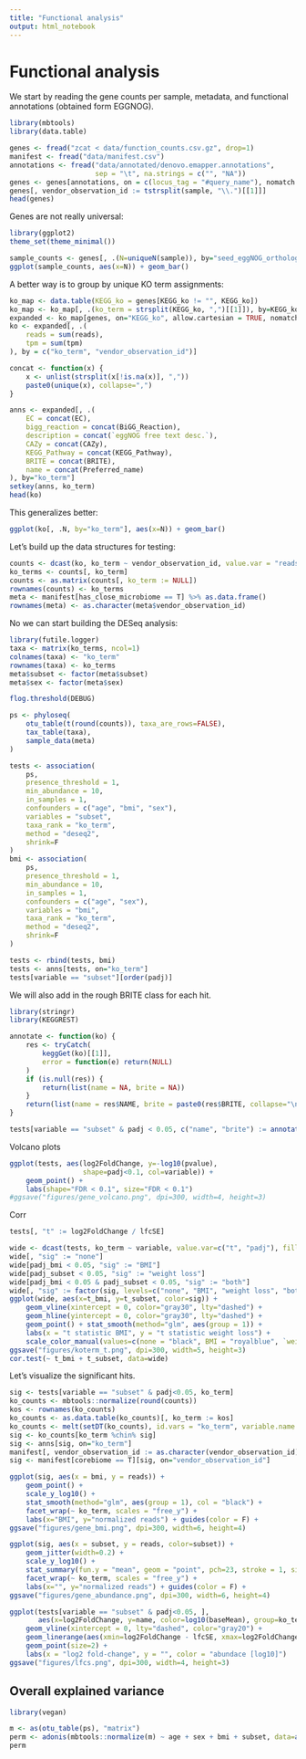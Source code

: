 ```yaml
---
title: "Functional analysis"
output: html_notebook
---
```


# Functional analysis

We start by reading the gene counts per sample, metadata, and functional annotations (obtained form EGGNOG).

```r
library(mbtools)
library(data.table)

genes <- fread("zcat < data/function_counts.csv.gz", drop=1)
manifest <- fread("data/manifest.csv")
annotations <- fread("data/annotated/denovo.emapper.annotations", 
                     sep = "\t", na.strings = c("", "NA"))
genes <- genes[annotations, on = c(locus_tag = "#query_name"), nomatch = NULL]
genes[, vendor_observation_id := tstrsplit(sample, "\\.")[[1]]]
head(genes)
```

Genes are not really universal:

```r
library(ggplot2)
theme_set(theme_minimal())

sample_counts <- genes[, .(N=uniqueN(sample)), by="seed_eggNOG_ortholog"]
ggplot(sample_counts, aes(x=N)) + geom_bar()
```

A better way is to group by unique KO term assignments:

```r
ko_map <- data.table(KEGG_ko = genes[KEGG_ko != "", KEGG_ko])
ko_map <- ko_map[, .(ko_term = strsplit(KEGG_ko, ",")[[1]]), by=KEGG_ko]
expanded <- ko_map[genes, on="KEGG_ko", allow.cartesian = TRUE, nomatch = 0]
ko <- expanded[, .(
    reads = sum(reads),
    tpm = sum(tpm)
), by = c("ko_term", "vendor_observation_id")]

concat <- function(x) {
    x <- unlist(strsplit(x[!is.na(x)], ","))
    paste0(unique(x), collapse=",")
}

anns <- expanded[, .(
    EC = concat(EC),
    bigg_reaction = concat(BiGG_Reaction),
    description = concat(`eggNOG free text desc.`),
    CAZy = concat(CAZy),
    KEGG_Pathway = concat(KEGG_Pathway),
    BRITE = concat(BRITE),
    name = concat(Preferred_name)
), by="ko_term"]
setkey(anns, ko_term)
head(ko)
```

This generalizes better:

```r
ggplot(ko[, .N, by="ko_term"], aes(x=N)) + geom_bar()
```

Let's build up the data structures for testing:

```r
counts <- dcast(ko, ko_term ~ vendor_observation_id, value.var = "reads", fill = 0)
ko_terms <- counts[, ko_term]
counts <- as.matrix(counts[, ko_term := NULL])
rownames(counts) <- ko_terms
meta <- manifest[has_close_microbiome == T] %>% as.data.frame()
rownames(meta) <- as.character(meta$vendor_observation_id)
```

No we can start building the DESeq analysis:

```r
library(futile.logger)
taxa <- matrix(ko_terms, ncol=1)
colnames(taxa) <- "ko_term"
rownames(taxa) <- ko_terms
meta$subset <- factor(meta$subset)
meta$sex <- factor(meta$sex)

flog.threshold(DEBUG)

ps <- phyloseq(
    otu_table(t(round(counts)), taxa_are_rows=FALSE),
    tax_table(taxa),
    sample_data(meta)
)

tests <- association(
    ps,
    presence_threshold = 1,
    min_abundance = 10,
    in_samples = 1,
    confounders = c("age", "bmi", "sex"),
    variables = "subset",
    taxa_rank = "ko_term",
    method = "deseq2",
    shrink=F
)
bmi <- association(
    ps, 
    presence_threshold = 1,
    min_abundance = 10,
    in_samples = 1,
    confounders = c("age", "sex"),
    variables = "bmi",
    taxa_rank = "ko_term",
    method = "deseq2",
    shrink=F
)

tests <- rbind(tests, bmi)
tests <- anns[tests, on="ko_term"]
tests[variable == "subset"][order(padj)]
```

We will also add in the rough BRITE class for each hit.

```r
library(stringr)
library(KEGGREST)

annotate <- function(ko) {
    res <- tryCatch(
        keggGet(ko)[[1]],
        error = function(e) return(NULL)
    )
    if (is.null(res)) {
        return(list(name = NA, brite = NA))
    }
    return(list(name = res$NAME, brite = paste0(res$BRITE, collapse="\n")))
}

tests[variable == "subset" & padj < 0.05, c("name", "brite") := annotate(ko_term), by=ko_term]
```

Volcano plots

```r
ggplot(tests, aes(log2FoldChange, y=-log10(pvalue), 
                  shape=padj<0.1, col=variable)) +
    geom_point() +
    labs(shape="FDR < 0.1", size="FDR < 0.1")
#ggsave("figures/gene_volcano.png", dpi=300, width=4, height=3)
```

Corr

```r
tests[, "t" := log2FoldChange / lfcSE]

wide <- dcast(tests, ko_term ~ variable, value.var=c("t", "padj"), fill=0)
wide[, "sig" := "none"]
wide[padj_bmi < 0.05, "sig" := "BMI"]
wide[padj_subset < 0.05, "sig" := "weight loss"]
wide[padj_bmi < 0.05 & padj_subset < 0.05, "sig" := "both"]
wide[, "sig" := factor(sig, levels=c("none", "BMI", "weight loss", "both"))]
ggplot(wide, aes(x=t_bmi, y=t_subset, color=sig)) +
    geom_vline(xintercept = 0, color="gray30", lty="dashed") +
    geom_hline(yintercept = 0, color="gray30", lty="dashed") +
    geom_point() + stat_smooth(method="glm", aes(group = 1)) +
    labs(x = "t statistic BMI", y = "t statistic weight loss") +
    scale_color_manual(values=c(none = "black", BMI = "royalblue", `weight loss`="orange", both = "red"))
ggsave("figures/koterm_t.png", dpi=300, width=5, height=3)
cor.test(~ t_bmi + t_subset, data=wide)
```

Let's visualize the significant hits.

```r
sig <- tests[variable == "subset" & padj<0.05, ko_term]
ko_counts <- mbtools::normalize(round(counts))
kos <- rownames(ko_counts)
ko_counts <- as.data.table(ko_counts)[, ko_term := kos]
ko_counts <- melt(setDT(ko_counts), id.vars = "ko_term", variable.name = "vendor_observation_id", value.name = "reads")
sig <- ko_counts[ko_term %chin% sig]
sig <- anns[sig, on="ko_term"]
manifest[, vendor_observation_id := as.character(vendor_observation_id)]
sig <- manifest[corebiome == T][sig, on="vendor_observation_id"]

ggplot(sig, aes(x = bmi, y = reads)) + 
    geom_point() +
    scale_y_log10() +
    stat_smooth(method="glm", aes(group = 1), col = "black") +
    facet_wrap(~ ko_term, scales = "free_y") + 
    labs(x="BMI", y="normalized reads") + guides(color = F) +
ggsave("figures/gene_bmi.png", dpi=300, width=6, height=4)

ggplot(sig, aes(x = subset, y = reads, color=subset)) + 
    geom_jitter(width=0.2) +
    scale_y_log10() +
    stat_summary(fun.y = "mean", geom = "point", pch=23, stroke = 1, size=3, fill = "white") +
    facet_wrap(~ ko_term, scales = "free_y") + 
    labs(x="", y="normalized reads") + guides(color = F) +
ggsave("figures/gene_abundance.png", dpi=300, width=6, height=4)

ggplot(tests[variable == "subset" & padj<0.05, ], 
       aes(x=log2FoldChange, y=name, color=log10(baseMean), group=ko_term)) +
    geom_vline(xintercept = 0, lty="dashed", color="gray20") +
    geom_linerange(aes(xmin=log2FoldChange - lfcSE, xmax=log2FoldChange + lfcSE)) + 
    geom_point(size=2) +
    labs(x = "log2 fold-change", y = "", color = "abundace [log10]")
ggsave("figures/lfcs.png", dpi=300, width=4, height=3)
```

## Overall explained variance

```r
library(vegan)

m <- as(otu_table(ps), "matrix")
perm <- adonis(mbtools::normalize(m) ~ age + sex + bmi + subset, data=as(sample_data(ps), "data.frame"), method="bray")
perm
```

## 